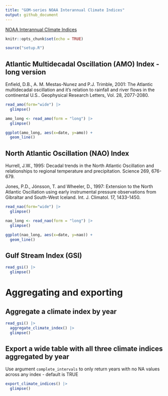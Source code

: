 ```yaml
---
title: "GOM-series NOAA Interannual Climate Indices"
output: github_document
---
```


[NOAA Interannual Climate Indices](https://psl.noaa.gov/data/climateindices/list/)

```r
knitr::opts_chunk$set(echo = TRUE)
```

```r
source("setup.R")
```



## Atlantic Multidecadal Oscillation (AMO) Index - long version

Enfield, D.B., A. M. Mestas-Nunez and P.J. Trimble, 2001: The Atlantic multidecadal oscillation and it's relation to rainfall and river flows in the continental U.S.. Geophysical Research Letters, Vol. 28, 2077-2080.

```r
read_amo(form="wide") |>
  glimpse()
```

```r
amo_long <- read_amo(form = "long") |>
  glimpse()
```

```r
ggplot(amo_long, aes(x=date, y=amo)) +
  geom_line()
```


## North Atlantic Oscillation (NAO) Index

Hurrell, J.W., 1995: Decadal trends in the North Atlantic Oscillation and relationships to regional temperature and precipitation. Science 269, 676-679.

Jones, P.D., Jónsson, T. and Wheeler, D., 1997: Extension to the North Atlantic Oscillation using early instrumental pressure observations from Gibraltar and South-West Iceland. Int. J. Climatol. 17, 1433-1450.


```r
read_nao(form="wide") |>
  glimpse()
```

```r
nao_long <- read_nao(form = "long") |>
  glimpse()
```


```r
ggplot(nao_long, aes(x=date, y=nao)) +
  geom_line()
```


## Gulf Stream Index (GSI)


```r
read_gsi() |>
  glimpse()
```


# Aggregating and exporting

## Aggregate a climate index by year


```r

read_gsi() |>
  aggregate_climate_index() |>
  glimpse()
```

## Export a wide table with all three climate indices aggregated by year

Use argument `complete_intervals` to only return years with no NA values across any index - default is TRUE

```r
export_climate_indices() |>
  glimpse()
```

